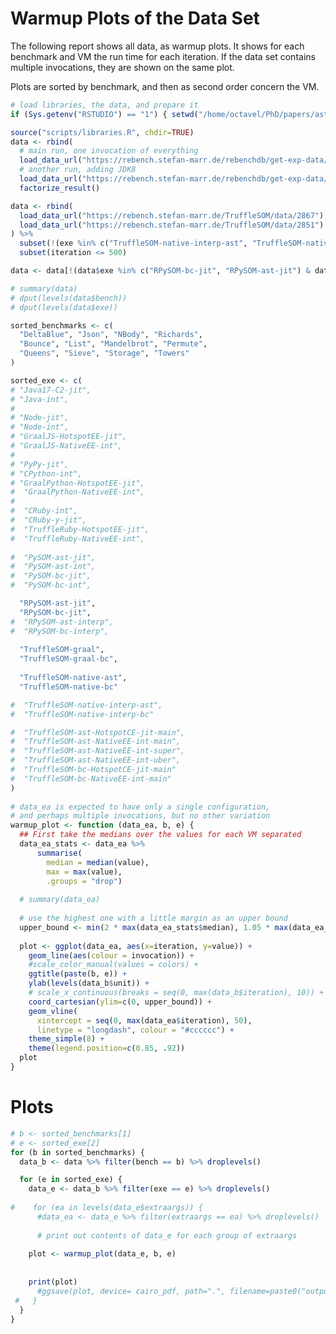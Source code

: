 # Warmup Plots of the Data Set

The following report shows all data, as warmup plots.
It shows for each benchmark and VM the run time for each iteration.
If the data set contains multiple invocations, they are shown on the same plot.

Plots are sorted by benchmark, and then as second order concern the VM.

```r
# load libraries, the data, and prepare it
if (Sys.getenv("RSTUDIO") == "1") { setwd("/home/octavel/PhD/papers/ast-vs-bc-interp/are-we-fast-yet/report/bc-vs-ast") }

source("scripts/libraries.R", chdir=TRUE)
data <- rbind(
  # main run, one invocation of everything
  load_data_url("https://rebench.stefan-marr.de/rebenchdb/get-exp-data/1518"),
  # another run, adding JDK8
  load_data_url("https://rebench.stefan-marr.de/rebenchdb/get-exp-data/1523")) %>%
  factorize_result()

data <- rbind(
  load_data_url("https://rebench.stefan-marr.de/TruffleSOM/data/2867"), # tsom
  load_data_url("https://rebench.stefan-marr.de/TruffleSOM/data/2851") # pysom
) %>% 
  subset(!(exe %in% c("TruffleSOM-native-interp-ast", "TruffleSOM-native-interp-bc", "RPySOM-bc-interp", "RPySOM-ast-interp"))) %>%
  subset(iteration <= 500)

data <- data[!(data$exe %in% c("RPySOM-bc-jit", "RPySOM-ast-jit") & data$suite %in% c("macro-startup", "micro-startup")),] # those were ran by mistake

# summary(data)
# dput(levels(data$bench))
# dput(levels(data$exe))

sorted_benchmarks <- c(
  "DeltaBlue", "Json", "NBody", "Richards", 
  "Bounce", "List", "Mandelbrot", "Permute",
  "Queens", "Sieve", "Storage", "Towers"
)

sorted_exe <- c(
# "Java17-C2-jit",
# "Java-int", 
#
# "Node-jit",
# "Node-int", 
# "GraalJS-HotspotEE-jit", 
# "GraalJS-NativeEE-int", 
# 
# "PyPy-jit",
# "CPython-int",
# "GraalPython-HotspotEE-jit",
#  "GraalPython-NativeEE-int", 
#  
#  "CRuby-int",
#  "CRuby-y-jit",
#  "TruffleRuby-HotspotEE-jit",
#  "TruffleRuby-NativeEE-int",
  
#  "PySOM-ast-jit",
#  "PySOM-ast-int",
#  "PySOM-bc-jit",
#  "PySOM-bc-int",

  "RPySOM-ast-jit",
  "RPySOM-bc-jit",
#  "RPySOM-ast-interp",
#  "RPySOM-bc-interp",
  
  "TruffleSOM-graal",
  "TruffleSOM-graal-bc",
  
  "TruffleSOM-native-ast",
  "TruffleSOM-native-bc"

#  "TruffleSOM-native-interp-ast",
#  "TruffleSOM-native-interp-bc"

#  "TruffleSOM-ast-HotspotCE-jit-main", 
#  "TruffleSOM-ast-NativeEE-int-main",
#  "TruffleSOM-ast-NativeEE-int-super", 
#  "TruffleSOM-ast-NativeEE-int-uber",
#  "TruffleSOM-bc-HotspotCE-jit-main"
#  "TruffleSOM-bc-NativeEE-int-main"
)
    
# data_ea is expected to have only a single configuration,
# and perhaps multiple invocations, but no other variation
warmup_plot <- function (data_ea, b, e) {
  ## First take the medians over the values for each VM separated
  data_ea_stats <- data_ea %>%
      summarise(
        median = median(value),
        max = max(value),
        .groups = "drop")
  
  # summary(data_ea)
  
  # use the highest one with a little margin as an upper bound
  upper_bound <- min(2 * max(data_ea_stats$median), 1.05 * max(data_ea_stats$max))
  
  plot <- ggplot(data_ea, aes(x=iteration, y=value)) +
    geom_line(aes(colour = invocation)) +
    #scale_color_manual(values = colors) +
    ggtitle(paste(b, e)) +
    ylab(levels(data_b$unit)) +
    # scale_x_continuous(breaks = seq(0, max(data_b$iteration), 10)) +
    coord_cartesian(ylim=c(0, upper_bound)) +
    geom_vline(
      xintercept = seq(0, max(data_ea$iteration), 50),
      linetype = "longdash", colour = "#cccccc") +
    theme_simple(8) +
    theme(legend.position=c(0.85, .92))
  plot
}
```

# Plots

```r
# b <- sorted_benchmarks[1]
# e <- sorted_exe[2]
for (b in sorted_benchmarks) { 
  data_b <- data %>% filter(bench == b) %>% droplevels()

  for (e in sorted_exe) { 
    data_e <- data_b %>% filter(exe == e) %>% droplevels()
  
#    for (ea in levels(data_e$extraargs)) { 
      #data_ea <- data_e %>% filter(extraargs == ea) %>% droplevels()
    
      # print out contents of data_e for each group of extraargs
      
    plot <- warmup_plot(data_e, b, e)
  
    
    print(plot)
      #ggsave(plot, device= cairo_pdf, path=".", filename=paste0("output_graphs_warmup/", b, e, ".pdf"), dpi=300, height=50, width=50, units="mm", family="Arial")
 #   }
  } 
}

```
